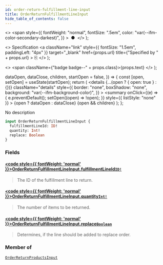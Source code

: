 ```yaml
---
id: order-return-fulfillment-line-input
title: OrderReturnFulfillmentLineInput
hide_table_of_contents: false
---
```


  <>
    <span
      style={{
        fontWeight: "normal",
        fontSize: ".5em",
        color: "var(--ifm-color-secondary-darkest)",
      }}
    >
      &nbsp;●&nbsp;
    </span>
  </>
);

  <>
    Specification
    <a
      className="link"
      style={{ fontSize: "1.5em", paddingLeft: "4px" }}
      target="\_blank"
      href={props.url}
      title={"Specified by " + props.url}
    >
      ⎘
    </a>
  </>
);

  <>
    <span className={"badge badge--" + props.class}>{props.text}</span>
  </>
);


  dataOpen,
  dataClose,
  children,
  startOpen = false,
}) => {
  const [open, setOpen] = useState(startOpen);
  return (
    <details
      {...(open ? { open: true } : {})}
      className="details"
      style={{
        border: "none",
        boxShadow: "none",
        background: "var(--ifm-background-color)",
      }}
    >
      <summary
        onClick={(e) => {
          e.preventDefault();
          setOpen((open) => !open);
        }}
        style={{ listStyle: "none" }}
      >
        {open ? dataOpen : dataClose}
      </summary>
      {open && children}
    </details>
  );
};

No description

```graphql
input OrderReturnFulfillmentLineInput {
  fulfillmentLineId: ID!
  quantity: Int!
  replace: Boolean
}
```

### Fields

#### [<code style={{ fontWeight: 'normal' }}>OrderReturnFulfillmentLineInput.<b>fulfillmentLineId</b></code>](#)<Bullet />[`ID!`](../../../api-reference/miscellaneous/scalars/id) <Badge class="secondary" text="non-null"/> <Badge class="secondary" text="scalar"/>

> The ID of the fulfillment line to return.

#### [<code style={{ fontWeight: 'normal' }}>OrderReturnFulfillmentLineInput.<b>quantity</b></code>](#)<Bullet />[`Int!`](../../../api-reference/miscellaneous/scalars/int) <Badge class="secondary" text="non-null"/> <Badge class="secondary" text="scalar"/>

> The number of items to be returned.

#### [<code style={{ fontWeight: 'normal' }}>OrderReturnFulfillmentLineInput.<b>replace</b></code>](#)<Bullet />[`Boolean`](../../../api-reference/miscellaneous/scalars/boolean) <Badge class="secondary" text="scalar"/>

> Determines, if the line should be added to replace order.

### Member of

[`OrderReturnProductsInput`](../../../api-reference/orders/inputs/order-return-products-input) <Badge class="secondary" text="input"/>
